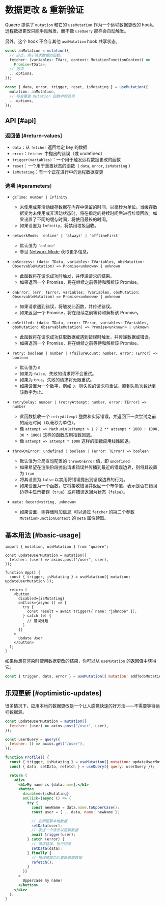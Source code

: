 # 数据更改 & 重新验证

Quaere 提供了 `mutation` 和它的 `useMutation` 作为一个远程数据更改的 hook。远程数据更改只能手动触发，而不像 `useQuery` 那样会自动触发。

另外，这个 hook 不会与其他 `useMutation` hook 共享状态。

```ts
const anMutation = mutation({
  // 必选，用于请求数据的函数。
  fetcher: (variables: TVars, context: MutationFunctionContext) =>
    Promise<TData>,
  // 选项
  ...options,
});
```

```ts
const { data, error, trigger, reset, isMutating } = useMutation({
  mutation: anMutation,
  // 将会覆盖 mutation 函数中的选项
  ...options,
});
```

## API [#api]

### 返回值 [#return-values]

- `data`：从 `fetcher` 返回给定 key 的数据
- `error`：`fetcher` 中抛出的错误（或 undefined）
- `trigger(variables)`：一个用于触发远程数据更改的函数
- `reset`：一个用于重置状态的函数（ `data`, `error`, `isMutating` ）
- `isMutating`：有一个正在进行中的远程数据变更

### 选项 [#parameters]

- `gcTime: number | Infinity`

  - 未使用或非活动缓存数据在内存中保留的时间，以毫秒为单位。当缓存数据变为未使用或非活动状态时，将在指定的持续时间后进行垃圾回收。如果设置了不同的缓存时间，将使用最长的时间。
  - 如果设置为 `Infinity`，将禁用垃圾回收。

- `networkMode: 'online' | 'always' | 'offlineFirst'`

  - 默认值为 `'online'`
  - 参见 [Network Mode](../guides/network-mode) 获取更多信息。

- `onSuccess: (data: TData, variables: TVariables, obsMutation: ObservableMutation) => Promise<unknown> | unknown`

  - 此函数将在请求成功时触发，并传递请求的结果。
  - 如果返回一个 Promise，将在继续之前等待和解析该 Promise。

- `onError: (err: TError, variables: TVariables, obsMutation: ObservableMutation) => Promise<unknown> | unknown`

  - 如果请求遇到错误，将触发此函数，并传递错误。
  - 如果返回一个 Promise，将在继续之前等待和解析该 Promise。

- `onSettled: (data: TData, error: TError, variables: TVariables, obsMutation: ObservableMutation) => Promise<unknown> | unknown`

  - 此函数将在请求成功获取数据或遇到错误时触发，并传递数据或错误。
  - 如果返回一个 Promise，将在继续之前等待和解析该 Promise。

- `retry: boolean | number | (failureCount: number, error: TError) => boolean`

  - 默认值为 `0`
  - 如果为 `false`，失败的请求将不会重试。
  - 如果为 `true`，失败的请求将无限重试。
  - 如果设置为一个数字，例如 `3`，则失败的请求将重试，直到失败次数达到该数字为止。

- `retryDelay: number | (retryAttempt: number, error: TError) => number`

  - 此函数接收一个 `retryAttempt` 整数和实际错误，并返回下一次尝试之前的延迟时间（以毫秒为单位）。
  - 像 `attempt => Math.min(attempt > 1 ? 2 ** attempt * 1000 : 1000, 30 * 1000)` 这样的函数应用指数回退。
  - 像 `attempt => attempt * 1000` 这样的函数应用线性回退。

- `throwOnError: undefined | boolean | (error: TError) => boolean`

  - 默认值为全局查询配置的 `throwOnError` 值，即 `undefined`
  - 如果希望在渲染阶段抛出请求错误并传播到最近的错误边界，则将其设置为 `true`
  - 将其设置为 `false` 以禁用将错误抛出到错误边界的行为。
  - 如果设置为一个函数，它将接收错误并返回一个布尔值，表示是否在错误边界中显示错误（`true`）或将错误返回为状态（`false`）。

- `meta: Record<string, unknown>`

  - 如果设置，则存储附加信息, 可以通过 `fetcher` 的第二个参数 `MutationFunctionContext` 的 `meta` 属性读取。

## 基本用法 [#basic-usage]

```tsx
import { mutation, useMutation } from "quaere";

const updateUserMutation = mutation({
  fetcher: (user) => axios.post("/user", user),
});

function App() {
  const { trigger, isMutating } = useMutation({ mutation: updateUserMutation });

  return (
    <button
      disabled={isMutating}
      onClick={async () => {
        try {
          const result = await trigger({ name: "johndoe" });
        } catch (e) {
          // 错误处理
        }
      }}
    >
      Update User
    </button>
  );
}
```

如果你想在渲染时使用数据更改的结果，你可以从 `useMutation` 的返回值中获得它。

```jsx
const { trigger, data, error } = useMutation({ mutation: addTodoMutation });
```

## 乐观更新 [#optimistic-updates]

很多情况下，应用本地的数据更改是一个让人感觉快速的好方法——不需要等待远程数据源。

```jsx
const updateUserMutation = mutation({
  fetcher: (user) => axios.post("/user", user),
});

const userQuery = query({
  fetcher: () => axios.get("/user"),
});

function Profile() {
  const { trigger, isMutating } = useMutation({ mutation: updateUserMutation });
  const { data, setData, refetch } = useQuery({ query: userQuery });

  return (
    <div>
      <h1>My name is {data.name}.</h1>
      <button
        disabled={isMutating}
        onClick={async () => {
          try {
            const newName = data.name.toUpperCase();
            const user = { ...data, name: newName };

            // 立即更新本地数据
            setData(user);
            // 发送一个请求以更新数据
            await trigger(user);
          } catch (error) {
            // 请求错误，执行回滚
            setData(data);
          } finally {
            // 错误或成功后重新获取数据
            refetch();
          }
        }}
      >
        Uppercase my name!
      </button>
    </div>
  );
}
```
